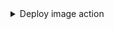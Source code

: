 <details>
<summary> Deploy image action </summary>

```json showLineNumbers
{
  "identifier": "deploy_image",
  "title": "Deploy image",
  "icon": "DefaultProperty",
  "description": "Deploy image version",
  "trigger": {
    "type": "self-service",
    "operation": "DAY-2",
    "userInputs": {
      "properties": {},
      "required": [],
      "order": []
    },
    "blueprintIdentifier": "image"
  },
  "invocationMethod": {
    "type": "WEBHOOK",
    "url": "https://example.com",
    "agent": false,
    "synchronized": false,
    "method": "POST",
    "headers": {
      "RUN_ID": "{{ .run.id }}"
    },
    "body": {
      "action": "{{ .action }}",
      "trigger": "{{ .trigger | {by, origin, at} }}",
      "context": {
        "entity": "{{.entity.identifier}}",
        "blueprint": "{{.action.blueprint}}",
        "runId": "{{.run.id}}",
        "operation": "{{.trigger.operation}}"
      }
    }
  },
  "requiredApproval": false
}
```

</details>
